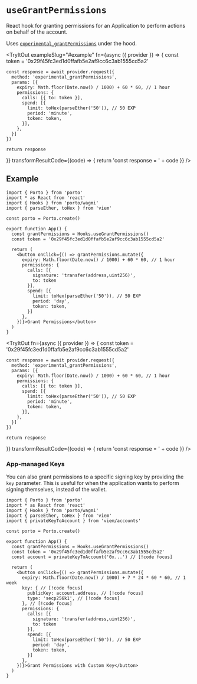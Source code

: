 
# `useGrantPermissions`

React hook for granting permissions for an Application to perform actions on behalf of the account.

Uses [`experimental_grantPermissions`](/sdk/rpc/experimental_grantPermissions) under the hood.

<TryItOut
  exampleSlug="#example"
  fn={async ({ provider }) => {
    const token = '0x29f45fc3ed1d0ffafb5e2af9cc6c3ab1555cd5a2'

    const response = await provider.request({
      method: 'experimental_grantPermissions',
      params: [{
        expiry: Math.floor(Date.now() / 1000) + 60 * 60, // 1 hour
        permissions: {
          calls: [{ to: token }],
          spend: [{
            limit: toHex(parseEther('50')), // 50 EXP
            period: 'minute',
            token: token,
          }],
        },
      }]
    })

    return response
  }}
  transformResultCode={(code) => {
    return 'const response = ' + code
  }}
/>

## Example

```tsx
import { Porto } from 'porto'
import * as React from 'react'
import { Hooks } from 'porto/wagmi'
import { parseEther, toHex } from 'viem'

const porto = Porto.create()

export function App() {
  const grantPermissions = Hooks.useGrantPermissions()
  const token = '0x29f45fc3ed1d0ffafb5e2af9cc6c3ab1555cd5a2'

  return (
    <button onClick={() => grantPermissions.mutate({
      expiry: Math.floor(Date.now() / 1000) + 60 * 60, // 1 hour
      permissions: {
        calls: [{
          signature: 'transfer(address,uint256)',
          to: token
        }],
        spend: [{
          limit: toHex(parseEther('50')), // 50 EXP
          period: 'day',
          token: token,
        }]
      },
    })}>Grant Permissions</button>
  )
}
```

<TryItOut
  fn={async ({ provider }) => {
    const token = '0x29f45fc3ed1d0ffafb5e2af9cc6c3ab1555cd5a2'

    const response = await provider.request({
      method: 'experimental_grantPermissions',
      params: [{
        expiry: Math.floor(Date.now() / 1000) + 60 * 60, // 1 hour
        permissions: {
          calls: [{ to: token }],
          spend: [{
            limit: toHex(parseEther('50')), // 50 EXP
            period: 'minute',
            token: token,
          }],
        },
      }]
    })

    return response
  }}
  transformResultCode={(code) => {
    return 'const response = ' + code
  }}
/>

### App-managed Keys

You can also grant permissions to a specific signing key by providing the `key` parameter. This is useful for when the application wants to perform signing themselves, instead of the wallet.

```tsx
import { Porto } from 'porto'
import * as React from 'react'
import { Hooks } from 'porto/wagmi'
import { parseEther, toHex } from 'viem'
import { privateKeyToAccount } from 'viem/accounts'

const porto = Porto.create()

export function App() {
  const grantPermissions = Hooks.useGrantPermissions()
  const token = '0x29f45fc3ed1d0ffafb5e2af9cc6c3ab1555cd5a2'
  const account = privateKeyToAccount('0x...') // [!code focus]

  return (
    <button onClick={() => grantPermissions.mutate({
      expiry: Math.floor(Date.now() / 1000) + 7 * 24 * 60 * 60, // 1 week
      key: { // [!code focus]
        publicKey: account.address, // [!code focus]
        type: 'secp256k1', // [!code focus]
      }, // [!code focus]
      permissions: {
        calls: [{
          signature: 'transfer(address,uint256)',
          to: token
        }],
        spend: [{
          limit: toHex(parseEther('50')), // 50 EXP
          period: 'day',
          token: token,
        }]
      },
    })}>Grant Permissions with Custom Key</button>
  )
}
```